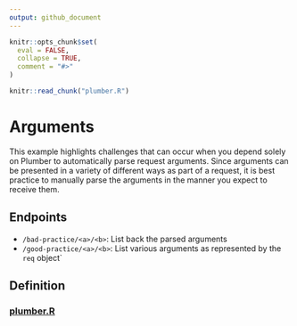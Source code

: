 ```yaml
---
output: github_document
---
```


<!-- README.md is generated from README.Rmd. Please edit that file -->

```r
knitr::opts_chunk$set(
  eval = FALSE,
  collapse = TRUE,
  comment = "#>"
)

knitr::read_chunk("plumber.R")
```

# Arguments

This example highlights challenges that can occur when you depend solely on Plumber to automatically parse request arguments. Since arguments can be presented in a variety of different ways as part of a request, it is best practice to manually parse the arguments in the manner you expect to receive them.

## Endpoints

-   `/bad-practice/<a>/<b>`: List back the parsed arguments
-   `/good-practice/<a>/<b>`: List various arguments as represented by the `req` object`

## Definition

### [plumber.R](plumber.R)

```r
```

